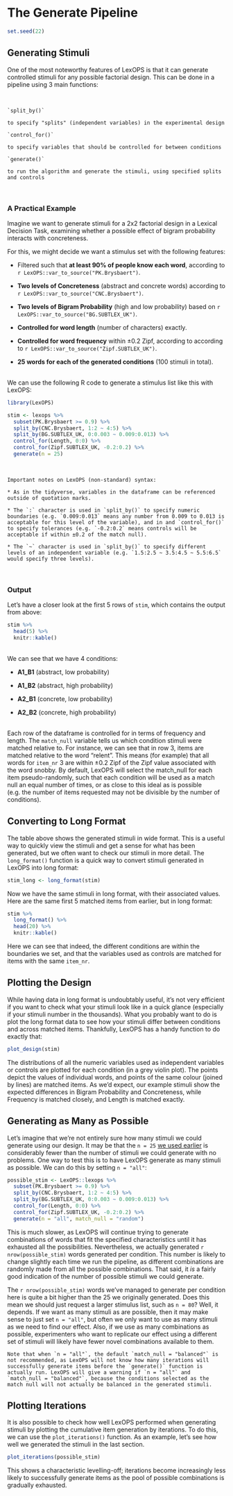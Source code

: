 # The Generate Pipeline

```r
set.seed(22)
```

## Generating Stimuli

One of the most noteworthy features of LexOPS is that it can generate controlled stimuli for any possible factorial design. This can be done in a pipeline using 3 main functions:

<br>
```block
`split_by()`

to specify "splits" (independent variables) in the experimental design
```

```block
`control_for()`

to specify variables that should be controlled for between conditions
```

```block
`generate()`

to run the algorithm and generate the stimuli, using specified splits and controls
```
<br>

### A Practical Example {-}

Imagine we want to generate stimuli for a 2x2 factorial design in a Lexical Decision Task, examining whether a possible effect of bigram probability interacts with concreteness.

For this, we might decide we want a stimulus set with the following features:

* Filtered such that **at least 90% of people know each word**, according to `r LexOPS::var_to_source("PK.Brysbaert")`.

* **Two levels of Concreteness** (abstract and concrete words) according to `r LexOPS::var_to_source("CNC.Brysbaert")`.

* **Two levels of Bigram Probability** (high and low probability) based on `r LexOPS::var_to_source("BG.SUBTLEX_UK")`.
  
* **Controlled for word length** (number of characters) exactly.

* **Controlled for word frequency** within ±0.2 Zipf, according to according to `r LexOPS::var_to_source("Zipf.SUBTLEX_UK")`.

* **25 words for each of the generated conditions** (100 stimuli in total).

<br>
We can use the following R code to generate a stimulus list like this with LexOPS:

```r
library(LexOPS)

stim <- lexops %>%
  subset(PK.Brysbaert >= 0.9) %>%
  split_by(CNC.Brysbaert, 1:2 ~ 4:5) %>%
  split_by(BG.SUBTLEX_UK, 0:0.003 ~ 0.009:0.013) %>%
  control_for(Length, 0:0) %>%
  control_for(Zipf.SUBTLEX_UK, -0.2:0.2) %>%
  generate(n = 25)
```

<br>
```block
Important notes on LexOPS (non-standard) syntax:

* As in the tidyverse, variables in the dataframe can be referenced outside of quotation marks.

* The `:` character is used in `split_by()` to specify numeric boundaries (e.g. `0.009:0.013` means any number from 0.009 to 0.013 is acceptable for this level of the variable), and in and `control_for()` to specify tolerances (e.g. `-0.2:0.2` means controls will be acceptable if within ±0.2 of the match null).

* The `~` character is used in `split_by()` to specify different levels of an independent variable (e.g. `1.5:2.5 ~ 3.5:4.5 ~ 5.5:6.5` would specify three levels).
```
<br>

### Output {-}

Let's have a closer look at the first 5 rows of `stim`, which contains the output from above:

```r
stim %>%
  head(5) %>%
  knitr::kable()
```

<br>
We can see that we have 4 conditions:

* **A1_B1** (abstract, low probability)

* **A1_B2** (abstract, high probability)

* **A2_B1** (concrete, low probability)

* **A2_B2** (concrete, high probability)

<br>
Each row of the dataframe is controlled for in terms of frequency and length. The `match_null` variable tells us which condition stimuli were matched relative to. For instance, we can see that in row 3, items are matched relative to the word "relent". This means (for example) that all words for `item_nr` 3 are within ±0.2 Zipf of the Zipf value associated with the word snobby. By default, LexOPS will select the match_null for each item pseudo-randomly, such that each condition will be used as a match null an equal number of times, or as close to this ideal as is possible (e.g. the number of items requested may not be divisible by the number of conditions).

## Converting to Long Format

The table above shows the generated stimuli in wide format. This is a useful way to quickly view the stimuli and get a sense for what has been generated, but we often want to check our stimuli in more detail. The `long_format()` function is a quick way to convert stimuli generated in LexOPS into long format:

```r
stim_long <- long_format(stim)
```

Now we have the same stimuli in long format, with their associated values. Here are the same first 5 matched items from earlier, but in long format:

\small
```r
stim %>%
  long_format() %>%
  head(20) %>%
  knitr::kable()
```
\normalsize

Here we can see that indeed, the different conditions are within the boundaries we set, and that the variables used as controls are matched for items with the same `item_nr`.

## Plotting the Design

While having data in long format is undoubtably useful, it's not very efficient if you want to check what your stimuli look like in a quick glance (especially if your stimuli number in the thousands). What you probably want to do is plot the long format data to see how your stimuli differ between conditions and across matched items. Thankfully, LexOPS has a handy function to do exactly that:

```r
plot_design(stim)
```

The distributions of all the numeric variables used as independent variables or controls are plotted for each condition (in a grey violin plot). The points depict the values of individual words, and points of the same colour (joined by lines) are matched items. As we'd expect, our example stimuli show the expected differences in Bigram Probability and Concreteness, while Frequency is matched closely, and Length is matched exactly.

## Generating as Many as Possible

Let's imagine that we're not entirely sure how many stimuli we could generate using our design. It may be that the `n = 25` [we used earlier](#generating-stimuli) is considerably fewer than the number of stimuli we could generate with no problems. One way to test this is to have LexOPS generate as many stimuli as possible. We can do this by setting `n = "all"`:

```r
possible_stim <- LexOPS::lexops %>%
  subset(PK.Brysbaert >= 0.9) %>%
  split_by(CNC.Brysbaert, 1:2 ~ 4:5) %>%
  split_by(BG.SUBTLEX_UK, 0:0.003 ~ 0.009:0.013) %>%
  control_for(Length, 0:0) %>%
  control_for(Zipf.SUBTLEX_UK, -0.2:0.2) %>%
  generate(n = "all", match_null = "random")
```

This is much slower, as LexOPS will continue trying to generate combinations of words that fit the specified characteristics until it has exhausted all the possibilities. Nevertheless, we actually generated `r nrow(possible_stim)` words generated per condition. This number is likely to change slightly each time we run the pipeline, as different combinations are randomly made from all the possible combinations. That said, it *is* a fairly good indication of the number of possible stimuli we could generate.

The `r nrow(possible_stim)` words we've managed to generate per condition here is quite a bit higher than the 25 we originally generated. Does this mean we should just request a larger stimulus list, such as `n = 80`? Well, it depends. If we want as many stimuli as are possible, then it may make sense to just set `n = "all"`, but often we only want to use as many stimuli as we need to find our effect. Also, if we use as many combinations as possible, experimenters who want to replicate our effect using a different set of stimuli will likely have fewer novel combinations available to them.

```block
Note that when `n = "all"`, the default `match_null = "balanced"` is not recommended, as LexOPS will not know how many iterations will successfully generate items before the `generate()` function is actually run. LexOPS will give a warning if `n = "all"` and `match_null = "balanced"`, because the conditions selected as the match null will not actually be balanced in the generated stimuli.
```

## Plotting Iterations

It is also possible to check how well LexOPS performed when generating stimuli by plotting the cumulative item generation by iterations. To do this, we can use the `plot_iterations()` function. As an example, let's see how well we generated the stimuli in the last section.

```r
plot_iterations(possible_stim)
```

This shows a characteristic levelling-off; iterations become increasingly less likely to successfully generate items as the pool of possible combinations is gradually exhausted.
